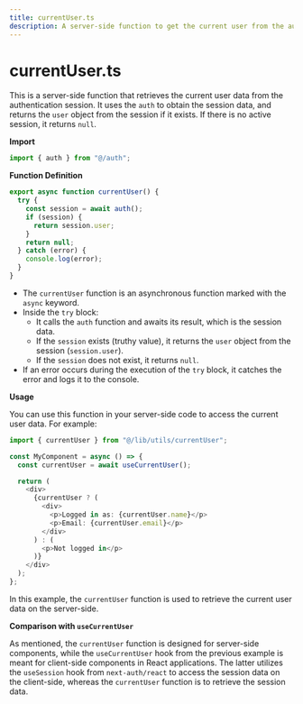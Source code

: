 ```yaml
---
title: currentUser.ts
description: A server-side function to get the current user from the auth session.
---
```


# currentUser.ts

This is a server-side function that retrieves the current user data from the authentication session. It uses the `auth` to obtain the session data, and returns the `user` object from the session if it exists. If there is no active session, it returns `null`.

**Import**

```typescript
import { auth } from "@/auth";
```

**Function Definition**

```typescript
export async function currentUser() {
  try {
    const session = await auth();
    if (session) {
      return session.user;
    }
    return null;
  } catch (error) {
    console.log(error);
  }
}
```

- The `currentUser` function is an asynchronous function marked with the `async` keyword.
- Inside the `try` block:
  - It calls the `auth` function and awaits its result, which is the session data.
  - If the `session` exists (truthy value), it returns the `user` object from the session (`session.user`).
  - If the `session` does not exist, it returns `null`.
- If an error occurs during the execution of the `try` block, it catches the error and logs it to the console.

**Usage**

You can use this function in your server-side code to access the current user data. For example:

```typescript
import { currentUser } from "@/lib/utils/currentUser";

const MyComponent = async () => {
  const currentUser = await useCurrentUser();

  return (
    <div>
      {currentUser ? (
        <div>
          <p>Logged in as: {currentUser.name}</p>
          <p>Email: {currentUser.email}</p>
        </div>
      ) : (
        <p>Not logged in</p>
      )}
    </div>
  );
};
```

In this example, the `currentUser` function is used to retrieve the current user data on the server-side.

**Comparison with `useCurrentUser`**

As mentioned, the `currentUser` function is designed for server-side components, while the `useCurrentUser` hook from the previous example is meant for client-side components in React applications. The latter utilizes the `useSession` hook from `next-auth/react` to access the session data on the client-side, whereas the `currentUser` function is to retrieve the session data.
